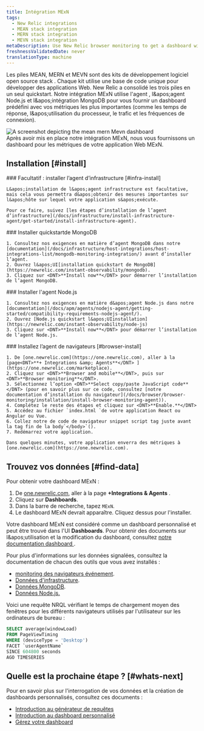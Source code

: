 ```yaml
---
title: Intégration MExN
tags:
  - New Relic integrations
  - MEAN stack integration
  - MERN stack integration
  - MEVN stack integration
metaDescription: Use New Relic browser monitoring to get a dashboard with metrics from your MExN stack.
freshnessValidatedDate: never
translationType: machine
---
```


Les piles MEAN, MERN et MEVN sont des kits de développement logiciel open source stack . Chaque kit utilise une base de code unique pour développer des applications Web. New Relic a consolidé les trois piles en un seul quickstart. Notre intégration MExN utilise l&apos;agent <InlinePopover type="browser" />, l&amp;apos;agent Node.js et l&amp;apos;intégration MongoDB pour vous fournir un dashboard prédéfini avec vos métriques les plus importantes (comme les temps de réponse, l&amp;apos;utilisation du processeur, le trafic et les fréquences de connexion).

<img title="Mean Mern Mevn dashboard" alt="A screenshot depicting the mean mern Mevn dashboard" src="/images/infrastructure_screenshot-full_mean-mern-integration-dashboard.webp" />

<figcaption>
  Après avoir mis en place notre intégration MExN, nous vous fournissons un dashboard pour les métriques de votre application Web MExN.
</figcaption>

## Installation [#install]

<Steps>
  <Step>
    ### Facultatif : installer l’agent d’infrastructure [#infra-install]

    L&apos;installation de l&apos;agent infrastructure est facultative, mais cela vous permettra d&apos;obtenir des mesures importantes sur l&apos;hôte sur lequel votre application s&apos;exécute.

    Pour ce faire, suivez [les étapes d’installation de l’agent d’infrastructure](/docs/infrastructure/install-infrastructure-agent/get-started/install-infrastructure-agent).
  </Step>

  <Step>
    ### Installer quickstartde MongoDB

    1. Consultez nos exigences en matière d’agent MongoDB dans notre [documentation](/docs/infrastructure/host-integrations/host-integrations-list/mongodb-monitoring-integration/) avant d’installer l’agent.
    2. Ouvrez l&apos;UI[installation quickstart de MongoDB](https://newrelic.com/instant-observability/mongodb).
    3. Cliquez sur <DNT>**Install now**</DNT> pour démarrer l’installation de l’agent MongoDB.
  </Step>

  <Step>
    ### Installer l&apos;agent Node.js

    1. Consultez nos exigences en matière d&apos;agent Node.js dans notre [documentation](/docs/apm/agents/nodejs-agent/getting-started/compatibility-requirements-nodejs-agent/).
    2. Ouvrez [Node.js quickstart l&apos;UIinstallation](https://newrelic.com/instant-observability/node-js)
    3. Cliquez sur <DNT>**Install now**</DNT> pour démarrer l’installation de l’agent Node.js.
  </Step>

  <Step>
    ### Installez l’agent de navigateurs [#browser-install]

    1. De [one.newrelic.com](https://one.newrelic.com), aller à la [page<DNT>**+ Integrations &amp; Agents**</DNT> ](https://one.newrelic.com/marketplace).
    2. Cliquez sur <DNT>**Browser and mobile**</DNT>, puis sur <DNT>**Browser monitoring**</DNT>.
    3. Sélectionnez l’option <DNT>**Select copy/paste JavaScript code**</DNT> (pour en savoir plus sur ce code, consultez [notre documentation d’installation du navigateur](/docs/browser/browser-monitoring/installation/install-browser-monitoring-agent)).
    4. Complétez le reste des étapes et cliquez sur <DNT>**Enable.**</DNT>
    5. Accédez au fichier `index.html `de votre application React ou Angular ou Vue.
    6. Collez notre de code de navigateur snippet script tag juste avant la tag fin de la body`</body>`().
    7. Redémarrez votre application.

    Dans quelques minutes, votre application enverra des métriques à [one.newrelic.com](https://one.newrelic.com).
  </Step>
</Steps>

## Trouvez vos données [#find-data]

Pour obtenir votre dashboard MExN :

1. De [one.newrelic.com](https://one.newrelic.com), aller à la page <DNT>**+Integrations &amp; Agents**</DNT> .
2. Cliquez sur <DNT>**Dashboards**</DNT>.
3. Dans la barre de recherche, tapez `MExN`.
4. Le dashboard MExN devrait apparaître. Cliquez dessus pour l&apos;installer.

Votre dashboard MExN est considéré comme un dashboard personnalisé et peut être trouvé dans l&apos;UI <DNT>**Dashboards**</DNT>. Pour obtenir des documents sur l&amp;apos;utilisation et la modification du dashboard, consultez [notre documentation dashboard ](/docs/query-your-data/explore-query-data/dashboards/introduction-dashboards).

Pour plus d&apos;informations sur les données signalées, consultez la documentation de chacun des outils que vous avez installés :

* [monitoring des navigateurs événement](/docs/data-apis/understand-data/event-data/events-reported-browser-monitoring).
* [Données d&apos;infrastructure](/docs/infrastructure/manage-your-data/data-instrumentation/default-infrastructure-monitoring-data/#infrastructure-events).
* [Données MongoDB](/docs/infrastructure/host-integrations/host-integrations-list/mongodb/mongodb-monitoring-integration-new/#find-and-use/).
* [Données Node.js.](/docs/apm/agents/nodejs-agent/getting-started/introduction-new-relic-nodejs/)

Voici une requête NRQL vérifiant le temps de chargement moyen des fenêtres pour les différents navigateurs utilisés par l&apos;utilisateur sur les ordinateurs de bureau :

```sql
SELECT average(windowLoad) 
FROM PageViewTiming 
WHERE (deviceType = 'Desktop') 
FACET `userAgentName` 
SINCE 604800 seconds 
AGO TIMESERIES
```

## Quelle est la prochaine étape ? [#whats-next]

Pour en savoir plus sur l&apos;interrogation de vos données et la création de dashboards personnalisés, consultez ces documents :

* [Introduction au générateur de requêtes](/docs/query-your-data/explore-query-data/query-builder/introduction-query-builder)
* [Introduction au dashboard personnalisé](/docs/query-your-data/explore-query-data/dashboards/introduction-dashboards)
* [Gérez votre dashboard](/docs/query-your-data/explore-query-data/dashboards/manage-your-dashboard)